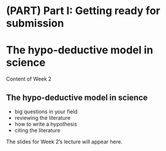 \mainmatter

# (PART) Part I: Getting ready for submission {-}

# The hypo-deductive model in science {#Week2}

Content of Week 2

## The hypo-deductive model in science


 - big questions in your field
 - reviewing the literature
 - how to write a hypothesis
 - citing the literature


The slides for Week 2's lecture will appear here.

